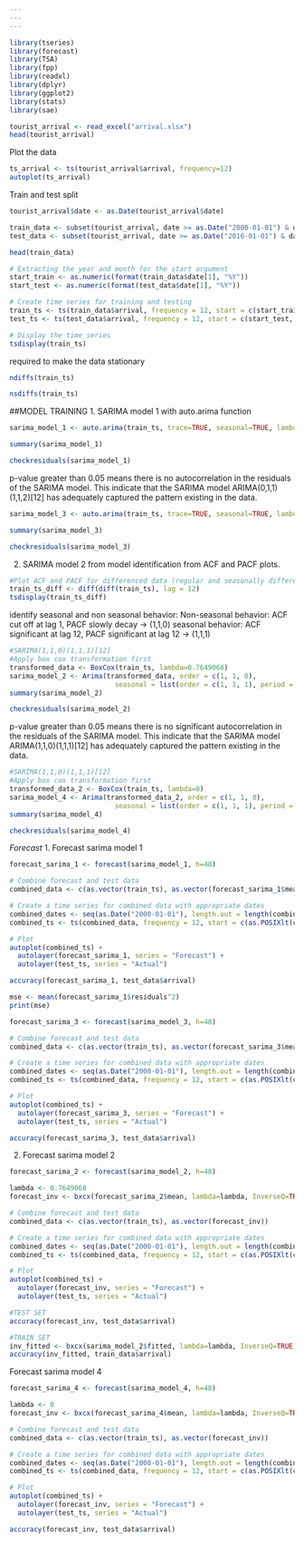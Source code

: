 ```yaml
---
---
---
```


```r
library(tseries)
library(forecast)
library(TSA)
library(fpp)
library(readxl)
library(dplyr)
library(ggplot2)
library(stats)
library(sae)
```

```r
tourist_arrival <- read_excel("arrival.xlsx")
head(tourist_arrival)
```

Plot the data

```r
ts_arrival <- ts(tourist_arrival$arrival, frequency=12)
autoplot(ts_arrival)
```

Train and test split

```r
tourist_arrival$date <- as.Date(tourist_arrival$date)

train_data <- subset(tourist_arrival, date >= as.Date("2000-01-01") & date <= as.Date("2015-12-01"))
test_data <- subset(tourist_arrival, date >= as.Date("2016-01-01") & date <= as.Date("2019-12-01"))

head(train_data)
```

```r
# Extracting the year and month for the start argument
start_train <- as.numeric(format(train_data$date[1], "%Y"))
start_test <- as.numeric(format(test_data$date[1], "%Y"))

# Create time series for training and testing
train_ts <- ts(train_data$arrival, frequency = 12, start = c(start_train, 1))
test_ts <- ts(test_data$arrival, frequency = 12, start = c(start_test, 1))

# Display the time series
tsdisplay(train_ts)
```

required to make the data stationary

```r
ndiffs(train_ts)
```

```r
nsdiffs(train_ts)
```

##MODEL TRAINING 1. SARIMA model 1 with auto.arima function

```r
sarima_model_1 <- auto.arima(train_ts, trace=TRUE, seasonal=TRUE, lambda="auto")
```

```r
summary(sarima_model_1)
```

```r
checkresiduals(sarima_model_1)
```

p-value greater than 0.05 means there is no autocorrelation in the residuals of the SARIMA model. This indicate that the SARIMA model ARIMA(0,1,1)(1,1,2)[12] has adequately captured the pattern existing in the data.

```r
sarima_model_3 <- auto.arima(train_ts, trace=TRUE, seasonal=TRUE, lambda=0)
```

```r
summary(sarima_model_3)
```

```r
checkresiduals(sarima_model_3)
```

2.  SARIMA model 2 from model identification from ACF and PACF plots.

```r
#Plot ACF and PACF for differenced data (regular and seasonally differencing) to remove trend and seasonality
train_ts_diff <- diff(diff(train_ts), lag = 12)
tsdisplay(train_ts_diff)
```

identify seasonal and non seasonal behavior: Non-seasonal behavior: ACF cut off at lag 1, PACF slowly decay -\> (1,1,0) seasonal behavior: ACF significant at lag 12, PACF significant at lag 12 -\> (1,1,1)

```r
#SARIMA(1,1,0)(1,1,1)[12]
#Apply box cox transformation first
transformed_data <- BoxCox(train_ts, lambda=0.7649068)
sarima_model_2 <- Arima(transformed_data, order = c(1, 1, 0), 
                          seasonal = list(order = c(1, 1, 1), period = 12))
summary(sarima_model_2)
```

```r
checkresiduals(sarima_model_2)
```

p-value greater than 0.05 means there is no significant autocorrelation in the residuals of the SARIMA model. This indicate that the SARIMA model ARIMA(1,1,0)(1,1,1)[12] has adequately captured the pattern existing in the data.

```r
#SARIMA(1,1,0)(1,1,1)[12]
#Apply box cox transformation first
transformed_data_2 <- BoxCox(train_ts, lambda=0)
sarima_model_4 <- Arima(transformed_data_2, order = c(1, 1, 0), 
                          seasonal = list(order = c(1, 1, 1), period = 12))
summary(sarima_model_4)
```

```r
checkresiduals(sarima_model_4)
```

*Forecast* 1. Forecast sarima model 1

```r
forecast_sarima_1 <- forecast(sarima_model_1, h=48)

# Combine forecast and test data
combined_data <- c(as.vector(train_ts), as.vector(forecast_sarima_1$mean))

# Create a time series for combined data with appropriate dates
combined_dates <- seq(as.Date("2000-01-01"), length.out = length(combined_data), by = "months")
combined_ts <- ts(combined_data, frequency = 12, start = c(as.POSIXlt(combined_dates[1])$year + 1900, as.POSIXlt(combined_dates[1])$mon + 1))

# Plot
autoplot(combined_ts) +
  autolayer(forecast_sarima_1, series = "Forecast") +
  autolayer(test_ts, series = "Actual")
```

```r
accuracy(forecast_sarima_1, test_data$arrival)
```

```r
mse <- mean(forecast_sarima_1$residuals^2)
print(mse)
```

```r
forecast_sarima_3 <- forecast(sarima_model_3, h=48)

# Combine forecast and test data
combined_data <- c(as.vector(train_ts), as.vector(forecast_sarima_3$mean))

# Create a time series for combined data with appropriate dates
combined_dates <- seq(as.Date("2000-01-01"), length.out = length(combined_data), by = "months")
combined_ts <- ts(combined_data, frequency = 12, start = c(as.POSIXlt(combined_dates[1])$year + 1900, as.POSIXlt(combined_dates[1])$mon + 1))

# Plot
autoplot(combined_ts) +
  autolayer(forecast_sarima_3, series = "Forecast") +
  autolayer(test_ts, series = "Actual")
```

```r
accuracy(forecast_sarima_3, test_data$arrival)
```

2.  Forecast sarima model 2

```r
forecast_sarima_2 <- forecast(sarima_model_2, h=48)

lambda <- 0.7649068
forecast_inv <- bxcx(forecast_sarima_2$mean, lambda=lambda, InverseQ=TRUE)

# Combine forecast and test data
combined_data <- c(as.vector(train_ts), as.vector(forecast_inv))

# Create a time series for combined data with appropriate dates
combined_dates <- seq(as.Date("2000-01-01"), length.out = length(combined_data), by = "months")
combined_ts <- ts(combined_data, frequency = 12, start = c(as.POSIXlt(combined_dates[1])$year + 1900, as.POSIXlt(combined_dates[1])$mon + 1))

# Plot
autoplot(combined_ts) +
  autolayer(forecast_inv, series = "Forecast") +
  autolayer(test_ts, series = "Actual")
```

```r
#TEST SET
accuracy(forecast_inv, test_data$arrival)
```

```r
#TRAIN SET
inv_fitted <- bxcx(sarima_model_2$fitted, lambda=lambda, InverseQ=TRUE)
accuracy(inv_fitted, train_data$arrival)
```

Forecast sarima model 4

```r
forecast_sarima_4 <- forecast(sarima_model_4, h=48)

lambda <- 0
forecast_inv <- bxcx(forecast_sarima_4$mean, lambda=lambda, InverseQ=TRUE)

# Combine forecast and test data
combined_data <- c(as.vector(train_ts), as.vector(forecast_inv))

# Create a time series for combined data with appropriate dates
combined_dates <- seq(as.Date("2000-01-01"), length.out = length(combined_data), by = "months")
combined_ts <- ts(combined_data, frequency = 12, start = c(as.POSIXlt(combined_dates[1])$year + 1900, as.POSIXlt(combined_dates[1])$mon + 1))

# Plot
autoplot(combined_ts) +
  autolayer(forecast_inv, series = "Forecast") +
  autolayer(test_ts, series = "Actual")
```

```r
accuracy(forecast_inv, test_data$arrival)
```
